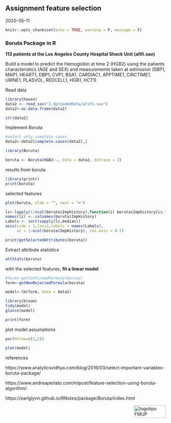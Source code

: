 ## Assignment feature selection

2020-05-11

```r
knitr::opts_chunk$set(echo = TRUE, warning = F, message = F)
```

### Boruta Package in R

**113 patients at the Los Angeles County Hospital Shock Unit (afifi.sav)**

Build a model to predict the Hemoglobin at time 2 (HGB2) using the patients characteristics (AGE and SEX) and measurements taken at admission (SBP1, MAP1, HEART1, DBP1, CVP1, BSA1, CARDIAC1, APPTIME1, CIRCTIME1, URINE1, PLASVOL, REDCELL1, HGB1, HCT1)

Read data
```r
library(haven)
data2 <- read_sav("2.UploadedData/afifi.sav")
data2<-as.data.frame(data2)

str(data2)
```

Implement Boruta
```r
#select only complete cases
data2<-data2[complete.cases(data2),]

library(Boruta)

boruta <- Boruta(HGB2~., data = data2, doTrace = 2)
```

results from boruta
```r
library(printr)
print(boruta)
```

selected features
```r
plot(boruta, xlab = "", xaxt = "n")

lz<-lapply(1:ncol(boruta$ImpHistory),function(i) boruta$ImpHistory[is.finite(boruta$ImpHistory[,i]),i])
names(lz) <- colnames(boruta$ImpHistory)
Labels <- sort(sapply(lz,median))
axis(side = 1,las=2,labels = names(Labels),
     at = 1:ncol(boruta$ImpHistory), cex.axis = 0.7)

print(getSelectedAttributes(boruta))
```

Extract attribute statistics
```r
attStats(boruta)
```

with the selected features, **fit a linear model**
```r

#form<-getConfirmedFormula(boruta)
form<-getNonRejectedFormula(boruta)

model<-lm(form, data = data2)

library(broom)
tidy(model)
glance(model)

print(form)
```

plot model assumptions
```r
par(mfrow=c(2,2))

plot(model)
```

references

https://www.analyticsvidhya.com/blog/2016/03/select-important-variables-boruta-package/

https://www.andreaperlato.com/mlpost/feature-selection-using-boruta-algorithm/

https://earlglynn.github.io/RNotes/package/Boruta/index.html

<img src="images/logoFMUP.png" alt="logotipo FMUP" style="width:100px;height:40px;" align="right">


